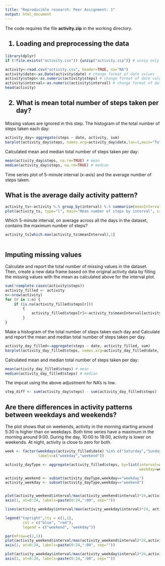 ```yaml
---
title: "Reproducible research: Peer Assignment: 1"
output: html_document
---
```


The code requires the file **activity.zip** in the working directory.

<h2> 1. Loading and preprocessing the data </h2>

```r
library(dplyr)
if (!file.exists("activity.csv")) {unzip("activity.zip")} # unzip only if not done yet

activity<-read.csv("activity.csv", header=TRUE, na="NA") 
activity$date<-as.Date(activity$date) # change format of date values
activity$steps<-as.numeric(activity$steps) # change format of date values
activity$interval<-as.numeric(activity$interval) # change format of date values
head(activity)
```

<h2> 2. What is mean total number of steps taken per day? </h2>

Missing values are ignored in this step.
The histogram of the total number of steps taken each day:
```r
activity_day<-aggregate(steps ~ date, activity, sum)
barplot(activity_day$steps, names.arg=activity_day$date,las=1,main="Total steps per day", srt = 60,xlab="date", ylab="steps", col="blue")
```

Calculated mean and median total number of steps taken per day:
```r
mean(activity_day$steps, na.rm=TRUE) # mean
median(activity_day$steps, na.rm=TRUE) # median
```

Time series plot of 5-minute interval (x-axis) and the average number of steps taken.
<h2> What is the average daily activity pattern? </h2>
```r
activity_ts<-activity %.% group_by(interval) %.% summarise(meanInterval = mean(steps, na.rm=TRUE))
plot(activity_ts, type="l", main="Mean number of steps by interval", srt = 60,xlab="interval", ylab="mean steps", col="blue")
```

Which 5-minute interval, on average across all the days in the dataset, contains the maximum number of steps?
```r
activity_ts[which.max(activity_ts$meanInterval),1]
           
```

<h2>Imputing missing values</h2>
Calculate and report the total number of missing values in the dataset. Then, create a new data frame based on the original activity data by filling the missing values with the mean as calculated above for the interval plot.
```r
sum(!complete.cases(activity$steps))
activity_filled <- activity
n<-nrow(activity)
for (r in 1:n) {
    if (is.na(activity_filled$steps[r]))
        {
            activity_filled$steps[r]<-activity_ts$meanInterval[activity_ts$interval==activity$interval[r]]
        }
}

```

Make a histogram of the total number of steps taken each day and Calculate and report the mean and median total number of steps taken per day.

```r
activity_day_filled<-aggregate(steps ~ date, activity_filled, sum)
barplot(activity_day_filled$steps, names.arg=activity_day_filled$date,las=1,main="Total steps per day", srt = 60,xlab="date", ylab="steps", col="blue")
```

Calculated mean and median total number of steps taken per day:
```r
mean(activity_day_filled$steps) # mean
median(activity_day_filled$steps) # median
```
The impcat using the above adjustment for NA's is low.

```r
step_diff <- sum(activity_day$steps) - sum(activity_day_filled$steps)
```

<h2>Are there differences in activity patterns between weekdays and weekends?</h2>

The plot shows that on weekends, activity in the morning starting around 5:30 is higher than on weekdays. Both time series have a maximum in the morning around 9:00. During the day, 10:00 to 18:00, activity is lower on weekends. At night, activity is close to zero for both.
```r
week <- factor(weekdays(activity_filled$date) %in% c("Saturday","Sunday"), 
               labels=c("weekday","weekend"))

activity_dayType <- aggregate(activity_filled$steps, by=list(interval=activity_filled$interval, 
                                                             weekday=week), mean)

activity_weekend <- subset(activity_dayType,weekday=="weekday")
activity_weekday <- subset(activity_dayType,weekday=="weekend")


plot(activity_weekend$interval/max(activity_weekend$interval)*24,activity_weekend$x, type="l", col="blue", xlab="time", ylab="avg number of steps in each 5 min interval", lwd=3,xaxt = "n")
axis(1, at=0:24, labels=paste(0:24,":00", sep=""))

lines(activity_weekday$interval/max(activity_weekday$interval)*24, activity_weekday$x, col="red", lwd=3)

legend("topright",lty = c(1,1), 
        col = c("blue", "red"), 
        legend = c("weekend", "weekday"))

```


```r
par(mfrow=c(2,1))
plot(activity_weekend$interval/max(activity_weekend$interval)*24,activity_weekend$x, type="l", col="blue", xlab="time", ylab="steps", lwd=3,xaxt = "n", main="weekend")
axis(1, at=0:24, labels=paste(0:24,":00", sep=""))

plot(activity_weekday$interval/max(activity_weekday$interval)*24,activity_weekday$x, type="l", col="red", xlab="time", ylab="steps", lwd=3,xaxt = "n", main="weekday")
axis(1, at=0:24, labels=paste(0:24,":00", sep=""))

```

